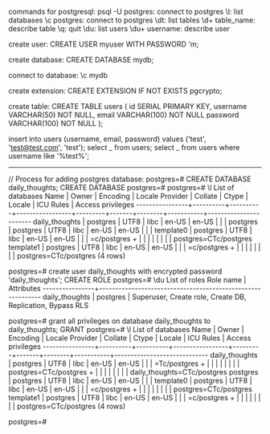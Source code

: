 commands for postgresql:
psql -U postgres: connect to postgres
\l: list databases
\c postgres: connect to postgres
\dt: list tables
\d+ table_name: describe table
\q: quit
\du: list users
\du+ username: describe user

create user:
CREATE USER myuser WITH PASSWORD 'm;

create database:
CREATE DATABASE mydb;

connect to database:
\c mydb

create extension:
CREATE EXTENSION IF NOT EXISTS pgcrypto;

create table:
CREATE TABLE users (
id SERIAL PRIMARY KEY,
username VARCHAR(50) NOT NULL,
email VARCHAR(100) NOT NULL
password VARCHAR(100) NOT NULL
);

insert into users (username, email, password) values ('test', 'test@test.com', 'test');
select _ from users;
select _ from users where username like '%test%';

---

// Process for adding postgres database:
postgres=# CREATE DATABASE daily_thoughts;
CREATE DATABASE
postgres=#
postgres=# \l
List of databases
Name | Owner | Encoding | Locale Provider | Collate | Ctype | Locale | ICU Rules | Access privileges
----------------+----------+----------+-----------------+---------+-------+--------+-----------+-----------------------
daily_thoughts | postgres | UTF8 | libc | en-US | en-US | | |
postgres | postgres | UTF8 | libc | en-US | en-US | | |
template0 | postgres | UTF8 | libc | en-US | en-US | | | =c/postgres +
| | | | | | | | postgres=CTc/postgres
template1 | postgres | UTF8 | libc | en-US | en-US | | | =c/postgres +
| | | | | | | | postgres=CTc/postgres
(4 rows)

postgres=# create user daily_thoughts with encrypted password 'daily_thoughts';
CREATE ROLE
postgres=# \du
List of roles
Role name | Attributes
----------------+------------------------------------------------------------
daily_thoughts |
postgres | Superuser, Create role, Create DB, Replication, Bypass RLS

postgres=# grant all privileges on database daily_thoughts to daily_thoughts;
GRANT
postgres=# \l
List of databases
Name | Owner | Encoding | Locale Provider | Collate | Ctype | Locale | ICU Rules | Access privileges
----------------+----------+----------+-----------------+---------+-------+--------+-----------+-----------------------------
daily_thoughts | postgres | UTF8 | libc | en-US | en-US | | | =Tc/postgres +
| | | | | | | | postgres=CTc/postgres +
| | | | | | | | daily_thoughts=CTc/postgres
postgres | postgres | UTF8 | libc | en-US | en-US | | |
template0 | postgres | UTF8 | libc | en-US | en-US | | | =c/postgres +
| | | | | | | | postgres=CTc/postgres
template1 | postgres | UTF8 | libc | en-US | en-US | | | =c/postgres +
| | | | | | | | postgres=CTc/postgres
(4 rows)

postgres=#
